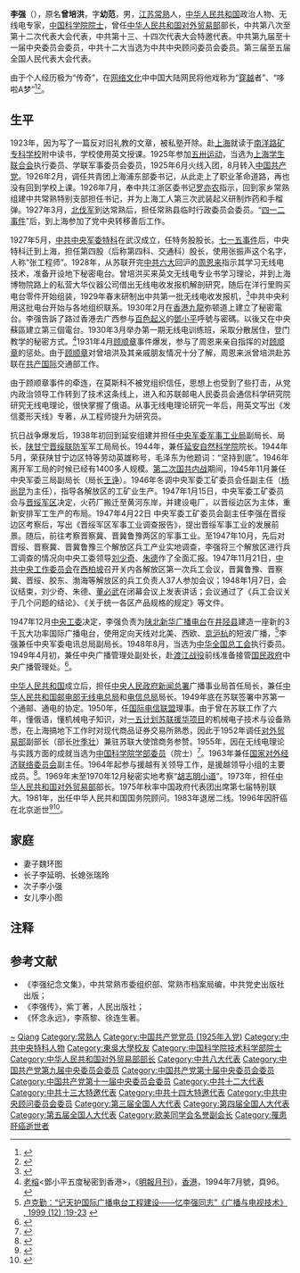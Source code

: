 {{Otheruses|李强|other=同名或類似名的其它條目描述}}
{{Infobox Officeholder
|name = 李强
|native_name = 
|image = Li Qiang (minister).jpg
|caption = 1923年的李强
|office1 = [[中华人民共和国对外贸易部|中华人民共和国对外贸易部]]部长
|term_start1 = 1973年10月
|term_end1 =1981年9月
|predecessor1 = [[白相国|白相国]]
|successor1 = [[郑拓彬|郑拓彬]]
|birth_name = 曾培洪
|birth_date = 1905年9月26日
|birth_place = {{QING}}[[江苏|江苏]][[常熟|常熟]]
|death_date = {{death date and age|1996|9|29|1905|9|26|df=y}}
|death_place = {{CHN}}[[北京|北京]]
|death_cause = [[肝癌|肝癌]]
|resting_place = {{CHN}}[[江苏|江苏]][[常熟|常熟]]
|party = [[中国共产党|中国共产党]]
|spouse =魏环图
|children =两子一女
|alma_mater = [[南洋路矿专科学校|南洋路矿专科学校]]
}}
'''李强'''（{{bd|1905年|9月26日|1996年|9月29日|catIdx=Li李强}}），原名'''曾培洪'''，字'''幼范'''，男，[[江苏省|江苏]][[常熟市|常熟]]人，[[中华人民共和国|中华人民共和国]]政治人物、无线电专家，[[中国科学院院士|中国科学院院士]]，曾任[[中华人民共和国对外贸易部|中华人民共和国对外贸易部]]部长，中共第八次至第十二次代表大会代表，中共第十三、十四次代表大会特邀代表。中共第九届至十一届中央委员会委员，中共十二大当选为中共中央顾问委员会委员。第三届至五届全国人民代表大会代表。

由于个人经历极为“传奇”，在[[中国大陆网络用语列表|网络文化]]中中国大陆网民将他戏称为“[[穿越|穿越]]者”、“哆啦A梦”<ref>{{Cite web |url=http://news.163.com/16/0807/14/BTSGDS5H000155K8.html |title=严肃地告诉各位，20世纪初咱们好像出了个穿越者 |accessdate=2017-11-04 |author= |date=2016-08-07 |work= |publisher=网易 |language=Zh-hans |archive-url=https://web.archive.org/web/20171107025458/http://news.163.com/16/0807/14/BTSGDS5H000155K8.html |archive-date=2017-11-07 |dead-url=yes }}</ref><ref>{{Cite web |last=毒舌的南瓜 |title=谁是红军里的哆啦A梦？【毒舌的南瓜】_哔哩哔哩_bilibili |url=https://www.bilibili.com/video/BV1Ni4y1U7Bv/ |website=www.bilibili.com |language=zh-Hans |access-date=2022-06-24 |archive-date=2022-06-29 |archive-url=https://web.archive.org/web/20220629191634/https://www.bilibili.com/video/BV1Ni4y1U7Bv/ }}</ref>。

== 生平 ==
1923年，因为写了一篇反对旧礼教的文章，被私塾开除。赴[[上海市|上海]]就读于[[南洋路矿专科学校|南洋路矿专科学校]]附中读书，学校使用英文授课。1925年参加[[五卅运动|五卅运动]]，当选为[[上海学生联合会|上海学生联合会]]执行委员、学联军事委员会委员，1925年6月火线入团，8月转入[[中国共产党|中国共产党]]。1926年2月，调任共青团上海浦东部委书记，从此走上了职业革命道路，再也没有回到学校上课。1926年7月，奉中共江浙区委书记[[罗亦农|罗亦农]]指示，回到家乡常熟组建中共常熟特别支部担任书记，并为上海工人第三次武装起义研制炸药和手榴弹。1927年3月，[[北伐军|北伐军]]到达常熟后，担任常熟县临时行政委员会委员。“[[四一二事件|四一二事件]]”后，到上海参加了党中央转移善后工作。

1927年5月，[[中共中央军委特科|中共中央军委特科]]在武汉成立，任特务股股长。[[七一五事件|七一五事件]]后，中央特科迁到上海，担任第四股（后称第四科、交通科）股长，使用张振声这个名字，人称“张工程师”。1928年，从苏联开完[[中共六大|中共六大]]回沪的[[周恩来|周恩来]]指示其学习无线电技术，准备开设地下秘密电台。曾培洪买来英文无线电专业书学习理论，并到上海博物院路上的私营大华仪器公司借出无线电收发报机解剖研究，随后在洋行里购买电台零件开始组装，1929年春末研制出中共第一批无线电收发报机，<ref>{{cite web|title=中科院院士李强：研制出第一部收发无线电台|url=http://news.hexun.com/2011-06-23/130817296.html|publisher=解放日报|accessdate=2011-12-24|archive-date=2019-06-11|archive-url=https://web.archive.org/web/20190611144456/http://news.hexun.com/2011-06-23/130817296.html|dead-url=no}}</ref>中共中央利用这批电台开始与各地组织联系。1930年2月在[[香港|香港]][[九龍|九龍]]弥顿道上建立了秘密電台。李强告訴了路过香港去广西参与[[百色起义|百色起义]]的[[鄧小平|鄧小平]]呼號与密碼。以後又在中央蘇區建立第三個電台。1930年3月举办第一期无线电训练班，采取分散居住，登门教学的秘密方式。<ref>[[老榕|老榕]]<鄧小平五度秘密到香港>，《[[明報月刊|明報月刊]]》，[[香港|香港]]，1994年7月號，頁96。</ref>1931年4月[[顾顺章|顾顺章]]事件爆发，参与了周恩来亲自指挥的对[[顾顺章|顾顺章]]的惩处。由于[[顾顺章|顾顺章]]对曾培洪及其亲戚朋友情况十分了解，周恩来派曾培洪赴苏联在[[共产国际|共产国际]]交通部工作。

由于顾顺章事件的牵连，在莫斯科不被党组织信任，思想上也受到了些打击，从党内政治领导工作转到了技术这条线上，进入和苏联邮电人民委员会通信科学研究院研究无线电理论，很快掌握了俄语。从事无线电理论研究一年后，用英文写出《发信菱形天线》专著，从工程师提升为研究员。

抗日战争爆发后，1938年初回到延安组建并担任[[中央军委军事工业局|中央军委军事工业局]]副局长、局长，[[陕甘宁晋绥联防军|陕甘宁晋绥联防军]]军工局局长。1944年，兼任[[延安自然科学院|延安自然科学院]]院长。1944年5月，荣获陕甘宁边区特等劳动英雄称号，毛泽东为他题词：“坚持到底”。1946年离开军工局的时候已经有1400多人规模。[[第二次国共内战|第二次国共内战]]期间，1945年11月兼任中央军委三局副局长（局长[[王诤|王诤]]）。1946年冬调中央军委工矿委员会任副主任（[[杨尚昆|杨尚昆]]为主任），指导各解放区的工矿业生产。1947年1月15日，中央军委工矿委员会与[[晋绥军区|晋绥军区]]决定，火药厂搬迁至黄河东岸，并建设电厂，以晋绥边区为主体，重新安排军工生产的布局。1947年4月22日 中央军委工矿委员会副主任李强在晋绥边区考察后，写出《晋绥军区军事工业调查报告》，提出晋绥军事工业的发展前景。随后，前往考察晋察冀、晋冀鲁豫两区的军事工业。至1947年10月，先后对晋绥、晋察冀、晋冀鲁豫三个解放区兵工产业实地调查，李强将三个解放区进行兵工调查的情况向中央工委领导[[刘少奇|刘少奇]]、[[朱德|朱德]]作了全面汇报。1947年11月21日，[[中共中央工作委员会|中共中央工作委员会]]在[[西柏坡|西柏坡]]召开关内各解放区第一次兵工会议，晋冀鲁豫、晋察冀、晋绥、胶东、渤海等解放区的兵工负责人37人参加会议；1948年1月7日，会议结束，刘少奇、朱德、[[董必武|董必武]]在闭幕会议上发表讲话；会议通过了《兵工会议关于几个问题的结论》、《关于统一各区产品规格的规定》等文件。

1947年12月[[中央工委|中央工委]]决定，李强负责为[[陕北新华广播电台|陕北新华广播电台]]在[[井陉县|井陉县]]建造一座新的3千瓦大功率国际广播电台，使用定向天线对北美、西欧、[[京沪杭|京沪杭]]的短波广播，<ref>[http://www.weixinnu.com/tag/article/290078480 卢克勤：“记天护国际广播电台工程建设——忆李强同志”《广播与电视技术》 , 1999 (12) :19-23] {{webarchive|url=https://web.archive.org/web/20170826075916/http://www.weixinnu.com/tag/article/290078480 |date=2017-08-26 }}</ref>李强兼任中央军委电讯总局副局长。1948年8月，当选为[[中华全国总工会|中华全国总工会]]执行委员。1949年4月初，兼任中央广播管理处副处长，赴[[渡江战役|渡江战役]]前线准备接管[[国民政府|国民政府]]中央广播管理处。<ref>{{cite web|author=李征|title=院士部长李强的传奇人生|url=http://www.qikan.com.cn/Article/mrzj/mrzj201102/mrzj20110207.html|publisher=名人传记 2011年第2期|accessdate=2011-12-24|archive-date=2016-04-01|archive-url=https://web.archive.org/web/20160401193548/http://www.qikan.com.cn/article/mrzj/mrzj201102/mrzj20110207.html|dead-url=no}}</ref>。

[[中华人民共和国|中华人民共和国]]成立后，担任[[中华人民共和国中央人民政府_(1949–1954)|中央人民政府]][[中华人民共和国新闻出版总署|新闻总署]]广播事业局首任局长，兼任[[中华人民共和国邮电部|中华人民共和国邮电部]][[国家新闻出版广电总局无线电台管理局|无线电总局]]和[[中国邮电电信总局|电信总局]]局长。1949年底在苏联签署中苏第一个通邮、通电的协定。1950年，任[[国际电信联盟|国际电信联盟]]理事。由于曾在苏联工作了六年，懂俄语，懂机械电子知识，对[[第一个五年计划_(中国)|一五计划]][[156项|苏联援华项目]]的机械电子技术与设备熟悉，在上海搞地下工作时对现代商品证券交易所熟悉，因此于1952年调任[[中华人民共和国对外贸易部|对外贸易部]]副部长（部长[[叶季壮|叶季壮]]）兼驻苏联大使馆商务参赞。1955年，因在无线电理论与实践方面的成就当选为[[中国科学院|中国科学院]][[学部委员|学部委员]]（院士）<ref>{{cite book|title=《中国电子学会史》|year=2008年|publisher=上海交通大學出版社|isbn=9787313053336|pages=24页}}</ref>。1963年兼任[[国家对外经济联络委员会|国家对外经济联络委员会]]副主任。1964年起参与援越有关领导工作，是援越领导小组的主要成员。<ref>{{cite web|title=李强同志生平|url=http://www.cass.net.cn/zhuanti/2009wusi/show_News_gongqt.asp?id=8223|publisher=人民日报（1996年10月10日）|accessdate=2011-12-24}}{{dead link|date=2018年3月 |bot=InternetArchiveBot |fix-attempted=yes }}</ref>。1969年末至1970年12月秘密实地考察“[[胡志明小道|胡志明小道]]”。1973年，担任[[中华人民共和国对外贸易部|中华人民共和国对外贸易部]]部长。1975年秋率中国政府代表团出席第七届特别联大。1981年，出任中华人民共和国国务院顾问。1983年退居二线。1996年因肝癌在北京逝世<ref>{{cite web|title=中科院院士 李强|url=http://www.csdaj.gov.cn/shouye/13.htm|publisher=常熟市档案馆|accessdate=2011-12-24|deadurl=yes|archiveurl=https://web.archive.org/web/20110215115912/http://www.csdaj.gov.cn/shouye/13.htm|archivedate=2011-02-15}}</ref><ref>{{cite book|author=胡华，中共党史人物硏究会|title=《中共党史人物传（卷72）》|publisher=陕西人民出版社|pages=257页}}</ref>。 

== 家庭 ==
*妻子魏环图
*长子李延明、长媳张瑞玲
*次子李小强
*女儿李小图

== 注释 ==
{{Reflist|2}}

== 参考文献 ==
*《李强纪念文集》，中共常熟市委组织部、常熟市档案局编，中共党史出版社出版；
*《李强传》，紫丁著，人民出版社；
*《怀念永远》，李燕黎、徐连生著。

{{第4届国务院}}
{{第5届国务院}}
{{中国科学院技术科学部院士}}
{{Navboxes 
| title  = 李强在[[欧美同学会|欧美同学会]]的职务
| list1  =
{{欧美同学会第二届理事会}}
}}

{{Authority control}}
{{DEFAULTSORT:Li李}}
[[Category:曾姓|~]]
[[Category:李姓|Qiang]]
[[Category:常熟人|Category:常熟人]]
[[Category:中国共产党党员_(1925年入党)|Category:中国共产党党员 (1925年入党)]]
[[Category:中共中央特科人物|Category:中共中央特科人物]]
[[Category:東吳大學校友|Category:東吳大學校友]]
[[Category:中国科学院技术科学部院士|Category:中国科学院技术科学部院士]]
[[Category:中华人民共和国对外贸易部部长|Category:中华人民共和国对外贸易部部长]]
[[Category:中共八大代表|Category:中共八大代表]]
[[Category:中国共产党第九届中央委员会委员|Category:中国共产党第九届中央委员会委员]]
[[Category:中国共产党第十届中央委员会委员|Category:中国共产党第十届中央委员会委员]]
[[Category:中国共产党第十一届中央委员会委员|Category:中国共产党第十一届中央委员会委员]]
[[Category:中共十二大代表|Category:中共十二大代表]]
[[Category:中共十三大特邀代表|Category:中共十三大特邀代表]]
[[Category:中共十四大特邀代表|Category:中共十四大特邀代表]]
[[Category:中共中央顾问委员会委员|Category:中共中央顾问委员会委员]]
[[Category:第三届全国人大代表|Category:第三届全国人大代表]]
[[Category:第四届全国人大代表|Category:第四届全国人大代表]]
[[Category:第五届全国人大代表|Category:第五届全国人大代表]]
[[Category:欧美同学会名誉副会长|Category:欧美同学会名誉副会长]]
[[Category:罹患肝癌逝世者|Category:罹患肝癌逝世者]]